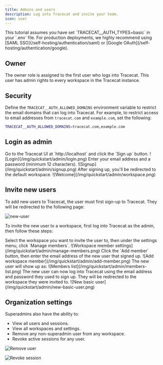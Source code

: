 ```yaml
---
title: Admins and users
description: Log into Tracecat and invite your team.
icon: user
---
```


<Note>
This tutorial assumes you have set `TRACECAT__AUTH_TYPES=basic` in your `.env` file.
For production deployments, we highly recommend using [SAML SSO](/self-hosting/authentication/saml) or [Google OAuth](/self-hosting/authentication/google).
</Note>

## Owner

The owner role is assigned to the first user who logs into Tracecat. This user has admin rights to every workspace in the Tracecat instance.

## Security

Define the `TRACECAT__AUTH_ALLOWED_DOMAINS` environment variable to restrict the email domains that can log into Tracecat.
For example, to restrict access to email addresses from `tracecat.com` and `example.com`, set the following:

```bash
TRACECAT__AUTH_ALLOWED_DOMAINS=tracecat.com,example.com
```

## Login as admin

<Steps>
  <Step title="Access Tracecat">
    Go to the Tracecat UI at `http://localhost` and click the `Sign up` button.
    ![Login](/img/quickstart/admin/login.png)
  </Step>
  <Step title="Sign up">
   Enter your email address and a password (minimum 12 characters).
    ![Signup](/img/quickstart/admin/signup.png)
  </Step>
  <Step title="🎉 Welcome">
    After signing up, you'll be redirected to the default workspace.
    ![Welcome](/img/quickstart/admin/workspace.png)
  </Step>
</Steps>

## Invite new users

To add new users to Tracecat, the user must first sign-up to Tracecat.
They will be redirected to the following page:

![new-user](/img/quickstart/admin/new-user.png)


To invite the new user to a workspace, first log into Tracecat as the admin, then follow these steps:

<Steps>
  <Step title="Workspace members">
    Select the workspace you want to invite the user to, then under the settings menu, click `Manage members`.
    ![Workspace member settings](/img/quickstart/admin/manage-members.png)
  </Step>
  <Step title="Add workspace member">
    Click the `Add member` button, then enter the email address of the new user that signed up.
    ![Add workspace member](/img/quickstart/admin/add-member.png)
    The new user will show up as:
    ![Members list](/img/quickstart/admin/members-list.png)
  </Step>
  <Step title="Login as new user">
    The new user can now log into Tracecat using the email address and password they used to sign up.
    They will be redirected to the workspace they were invited to.
    ![New basic user](/img/quickstart/admin/new-basic-user.png)
  </Step>
</Steps>


## Organization settings

Superadmins also have the ability to:

- View all users and sessions.
- View all workspaces and settings.
- Remove any non-superadmin user from any workspace.
- Revoke active sessions for any user.

![Remove user](/img/quickstart/admin/remove-user.png)

![Revoke session](/img/quickstart/admin/revoke-session.png)
